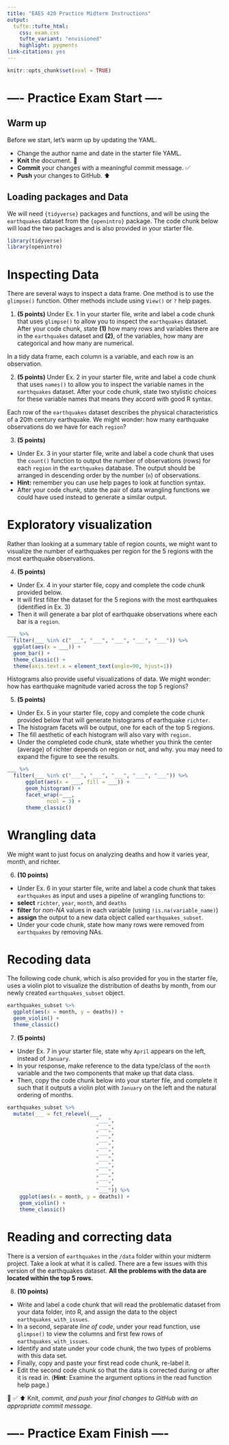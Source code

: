 ```yaml
---
title: "EAES 420 Practice Midterm Instructions"
output: 
  tufte::tufte_html:
    css: exam.css
    tufte_variant: "envisioned"
    highlight: pygments
link-citations: yes
---
```


```r
knitr::opts_chunk$set(eval = TRUE)
```

# ---- Practice Exam Start ----

## Warm up

Before we start, let's warm up by updating the YAML.

-   Change the author name and date in the starter file YAML.
-   **Knit** the document. 🧶
-   **Commit** your changes with a meaningful commit message. ✅
-   **Push** your changes to GitHub. ⬆️

## Loading packages and Data

We will need `{tidyverse}` packages and functions, and will be using the `earthquakes` dataset from the `{openintro}` package.
The code chunk below will load the two packages and is also provided in your starter file.

```r
library(tidyverse)
library(openintro)
```

# Inspecting Data

There are several ways to inspect a data frame.
One method is to use the `glimpse()` function.
Other methods include using `View()` or `?` help pages.

1.  **(5 points)** Under Ex. 1 in your starter file, write and label a code chunk that uses `glimpse()` to allow you to inspect the `earthquakes` dataset. After your code chunk, state **(1)** how many rows and variables there are in the `earthquakes` dataset and **(2)**, of the variables, how many are categorical and how many are numerical.

In a tidy data frame, each column is a variable, and each row is an observation.

2.  **(5 points)** Under Ex. 2 in your starter file, write and label a code chunk that uses `names()` to allow you to inspect the variable names in the `earthquakes` dataset. After your code chunk, state two stylistic choices for these variable names that means they accord with good R syntax.

Each row of the `earthquakes` dataset describes the physical characteristics of a 20th century earthquake.
We might wonder: how many earthquake observations do we have for each `region`?

3.  **(5 points)**

-   Under Ex. 3 in your starter file, write and label a code chunk that uses the `count()` function to output the number of observations (rows) for each `region` in the `earthquakes` database. The output should be arranged in descending order by the number (`n`) of observations.
-   **Hint:** remember you can use help pages to look at function syntax.
-   After your code chunk, state the pair of data wrangling functions we could have used instead to generate a similar output.

# Exploratory visualization

Rather than looking at a summary table of region counts, we might want to visualize the number of earthquakes per region for the 5 regions with the most earthquake observations.

4.  **(5 points)**

-   Under Ex. 4 in your starter file, copy and complete the code chunk provided below.
-   It will first filter the dataset for the 5 regions with the most earthquakes (identified in Ex. 3)
-   Then it will generate a bar plot of earthquake observations where each bar is a `region`.

```r
___ %>% 
  filter(___ %in% c("___", "___", "___", "___", "___")) %>% 
  ggplot(aes(x = ___)) +
  geom_bar() +
  theme_classic() +
  theme(axis.text.x = element_text(angle=90, hjust=1))
```

Histograms also provide useful visualizations of data.
We might wonder: how has earthquake magnitude varied across the top 5 regions?

5.  **(5 points)**

-   Under Ex. 5 in your starter file, copy and complete the code chunk provided below that will generate histograms of earthquake `richter`.
-   The histogram facets will be output, one for each of the top 5 regions.
-   The fill aesthetic of each histogram will also vary with `region.`
-   Under the completed code chunk, state whether you think the center (average) of richter depends on region or not, and why. you may need to expand the figure to see the results.

```r
___ %>% 
  filter(___ %in% c("___", "___", "___", "___", "___")) %>% 
      ggplot(aes(x = ___, fill = ___)) +
      geom_histogram() +
      facet_wrap(~___, 
             ncol = 3) +
      theme_classic()
```

# Wrangling data

We might want to just focus on analyzing deaths and how it varies year, month, and richter.

6.  **(10 points)**

-   Under Ex. 6 in your starter file, write and label a code chunk that takes `earthquakes` as input and uses a pipeline of wrangling functions to:
-   **select** `richter`, `year`, `month`, and `deaths`
-   **filter** for *non-NA* values in each variable (using `!is.na(variable_name)`)
-   **assign** the output to a new data object called `earthquakes_subset`.
-   Under your code chunk, state how many rows were removed from `earthquakes` by removing NAs.

# Recoding data

The following code chunk, which is also provided for you in the starter file, uses a violin plot to visualize the distribution of deaths by month, from our newly created `earthquakes_subset` object.

```r
earthquakes_subset %>% 
  ggplot(aes(x = month, y = deaths)) +
  geom_violin() +
  theme_classic()
```

7.  **(5 points)**

-   Under Ex. 7 in your starter file, state why `April` appears on the left, instead of `January`.
-   In your response, make reference to the data type/class of the `month` variable and the two components that make up that data class.
-   Then, copy the code chunk below into your starter file, and complete it such that it outputs a violin plot with `January` on the left and the natural ordering of months.

```r
earthquakes_subset %>% 
  mutate(___ = fct_relevel(___,
                             "___",
                             "___",
                             "___",
                             "___",
                             "___",
                             "___",
                             "___",
                             "___",
                             "___",
                             "___",
                             "___",
                             "___")) %>% 
    ggplot(aes(x = month, y = deaths)) +
    geom_violin() +
    theme_classic()
```

# Reading and correcting data

There is a version of `earthquakes` in the `/data` folder within your midterm project.
Take a look at what it is called.
There are a few issues with this version of the earthquakes dataset.
**All the problems with the data are located within the top 5 rows.**

8.  **(10 points)**

-   Write and label a code chunk that will read the problematic dataset from your data folder, into R, and assign the data to the object `earthquakes_with_issues`.
-   In a second, separate *line of code*, under your read function, use `glimpse()` to view the columns and first few rows of `earthquakes_with_issues`.
-   Identify and state under your code chunk, the two types of problems with this data set.
-   Finally, copy and paste your first read code chunk, re-label it.
-   Edit the second code chunk so that the data is corrected during or after it is read in. (**Hint**: Examine the argument options in the read function help page.)

🧶 ✅ ⬆️ Knit, *commit, and push your final changes to GitHub with an appropriate commit message.*

# ---- Practice Exam Finish ----

